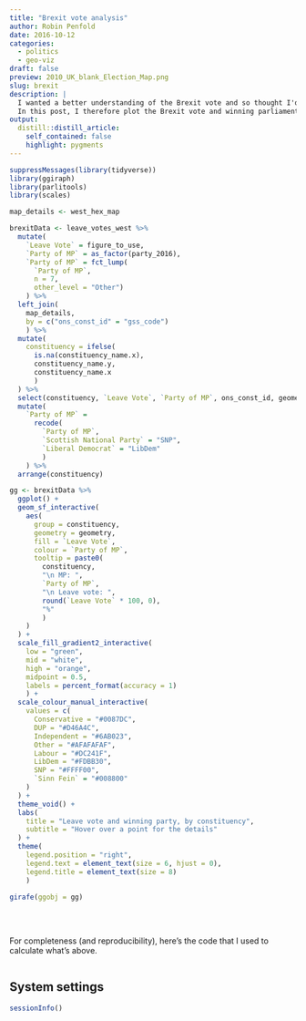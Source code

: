 ```yaml
---
title: "Brexit vote analysis"
author: Robin Penfold
date: 2016-10-12
categories:
  - politics
  - geo-viz
draft: false
preview: 2010_UK_blank_Election_Map.png
slug: brexit
description: |
  I wanted a better understanding of the Brexit vote and so thought I'd analyse it. 
  In this post, I therefore plot the Brexit vote and winning parliamentary party from 2016 by constituency, leaning heavily on the parlitools and ggiraph packages.
output:
  distill::distill_article:
    self_contained: false
    highlight: pygments
---
```


```r
suppressMessages(library(tidyverse))
library(ggiraph)
library(parlitools)
library(scales)

map_details <- west_hex_map

brexitData <- leave_votes_west %>% 
  mutate(
    `Leave Vote` = figure_to_use,
    `Party of MP` = as_factor(party_2016), 
    `Party of MP` = fct_lump(
      `Party of MP`,
      n = 7, 
      other_level = "Other")
    ) %>% 
  left_join(
    map_details,
    by = c("ons_const_id" = "gss_code")
    ) %>% 
  mutate(
    constituency = ifelse(
      is.na(constituency_name.x), 
      constituency_name.y, 
      constituency_name.x
      )
  ) %>% 
  select(constituency, `Leave Vote`, `Party of MP`, ons_const_id, geometry) %>% 
  mutate(
    `Party of MP` = 
      recode(
        `Party of MP`,
        `Scottish National Party` = "SNP", 
        `Liberal Democrat` = "LibDem"
        )
    ) %>% 
  arrange(constituency)

gg <- brexitData %>% 
  ggplot() + 
  geom_sf_interactive(
    aes(
      group = constituency,
      geometry = geometry,
      fill = `Leave Vote`,
      colour = `Party of MP`,
      tooltip = paste0(
        constituency, 
        "\n MP: ",
        `Party of MP`,
        "\n Leave vote: ",
        round(`Leave Vote` * 100, 0),
        "%"
        )
    )
  ) + 
  scale_fill_gradient2_interactive(
    low = "green", 
    mid = "white", 
    high = "orange", 
    midpoint = 0.5,
    labels = percent_format(accuracy = 1)
    ) +
  scale_colour_manual_interactive(
    values = c(
      Conservative = "#0087DC",
      DUP = "#D46A4C",
      Independent = "#6AB023",
      Other = "#AFAFAFAF",
      Labour = "#DC241F",
      LibDem = "#FDBB30",
      SNP = "#FFFF00",
      `Sinn Fein` = "#008800"
    )
  ) +
  theme_void() +
  labs(
    title = "Leave vote and winning party, by constituency", 
    subtitle = "Hover over a point for the details"
  ) + 
  theme(
    legend.position = "right",
    legend.text = element_text(size = 6, hjust = 0),
    legend.title = element_text(size = 8)
    )

girafe(ggobj = gg)
```

</br>

##   {.appendix}

For completeness (and reproducibility), here's the code that I used to calculate what's above.

```r
```

## System settings {.appendix}

```r
sessionInfo()
```